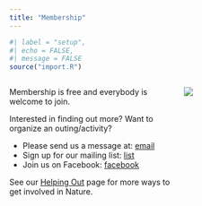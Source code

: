 ```yaml
---
title: "Membership"
---
```

```r
#| label = "setup",
#| echo = FALSE,
#| message = FALSE
source("import.R")
```


::::{.columns}
:::{.column width=60%}

Membership is free and everybody is welcome to join.  

Interested in finding out more? Want to organize an outing/activity?

- Please send us a message at: [email](mailto:westman.naturalists@gmail.com)  
- Sign up for our mailing list: [list](http://eepurl.com/gu7Xyf)  
- Join us on Facebook: [facebook](https://www.facebook.com/Westman.Naturalists/)

See our [Helping Out](helping_out.html) page for more ways to get involved in
Nature.

:::
:::{.column width=40%}
![](images/img-20190525-110127073_1.jpg){fig-alt="Two people with backpacks walking down a grassy path among trees just leafing out"}
:::
::::

